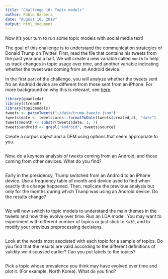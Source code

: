```yaml
---
title: "Challenge 10: Topic models"
author: Pablo Barbera
date: "August 10, 2018"
output: html_document
---
```


Now it's your turn to run some topic models with social media text! 

The goal of this challenge is to understand the communication strategies of Donald Trump on Twitter. First, read the file that contains his tweets from the past year and a half. We will create a new variable called `month` to help us track changes in topic usage over time, and another variable indicating whether the tweet was coming from an Android device.

In the first part of the challenge, you will analyze whether the tweets sent fro an Android device are different from those sent from an iPhone. For more background on why this is relevant, see [here](http://varianceexplained.org/r/trump-tweets/).

```r
library(quanteda)
library(streamR)
library(topicmodels)
tweets <- parseTweets("~/data/trump-tweets.json")
tweets$date <- tweetscores::formatTwDate(tweets$created_at, "date")
tweets$month <- substr(tweets$date, 1, 7)
tweets$android <- grepl("Android", tweets$source)
```

Create a corpus object and a DFM using options that seem appropriate to you.

```r

```

Now, do a keyness analysis of tweets coming from an Android, and those coming from other devices. What do you find?

```r

```

Early in the presidency, Trump switched from an Android to an iPhone device. Use a frequency table of month and device used to find when exactly this change happened. Then, replicate the previous analysis but only for the months during which Trump was using an Android device. Do the results change?

```r

```

We will now switch to topic models to understand the main themes in the tweets and how they evolve over time. Run an LDA model. You may want to experiment with different number of topics or just stick to `K=30`, and to modify your previous preprocessing decisions.

```r

```

Look at the words most asociated with each topic for a sample of topics. Do you find that the results are valid according to the different definitions of validity we discussed earlier? Can you put labels to the topics?

```r


```

Pick a topic whose prevalence you think may have evolved over time and plot it. (For example, North Korea). What do you find?

```r


```

